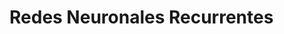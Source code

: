 <!-- ::: watermark -->
<!-- <img src="img/aif-logo.png" width="400"/> -->
<!-- ::: -->

# Redes Neuronales Recurrentes


